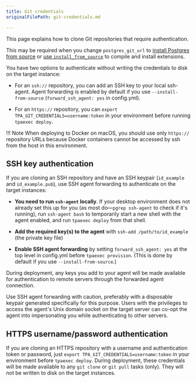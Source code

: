 ```yaml
---
title: Git credentials
originalFilePath: git-credentials.md

---
```


This page explains how to clone Git repositories that require
authentication.

This may be required when you change `postgres_git_url`
to [install Postgres from source](postgres_installation_method_src/) or
[use `install_from_source`](install_from_source/) to compile and
install extensions.

You have two options to authenticate without writing the credentials to
disk on the target instance:

-   For an `ssh://` repository, you can add an SSH key to your local
    ssh-agent. Agent forwarding is enabled by default if you use
    `--install-from-source` (`forward_ssh_agent: yes` in config.yml).

-   For an `https://` repository, you can
    `export TPA_GIT_CREDENTIALS=username:token` in your environment
    before running `tpaexec deploy`.

!!! Note
    When deploying to Docker on macOS, you should use only `https://`
    repository URLs because Docker containers cannot be accessed by ssh
    from the host in this environment.

## SSH key authentication

If you are cloning an SSH repository and have an SSH keypair
(`id_example` and `id_example.pub`), use SSH agent forwarding to
authenticate on the target instances:

-   **You need to run `ssh-agent` locally**. If your desktop environment
    does not already set this up for you (as most do—`pgrep ssh-agent`
    to check if it's running), run `ssh-agent bash` to temporarily start
    a new shell with the agent enabled, and run `tpaexec deploy` from
    that shell.

-   **Add the required key(s) to the agent** with
    `ssh-add /path/to/id_example` (the private key file)

-   **Enable SSH agent forwarding** by setting `forward_ssh_agent: yes`
    at the top level in config.yml before `tpaexec provision`. (This is
    done by default if you use `--install-from-source`.)

During deployment, any keys you add to your agent will be made available
for authentication to remote servers through the forwarded agent
connection.

Use SSH agent forwarding with caution, preferably with a disposable
keypair generated specifically for this purpose. Users with the
privileges to access the agent's Unix domain socket on the target server
can co-opt the agent into impersonating you while authenticating to
other servers.

## HTTPS username/password authentication

If you are cloning an HTTPS repository with a username and
authentication token or password, just
`export TPA_GIT_CREDENTIALS=username:token` in your environment before
`tpaexec deploy`. During deployment, these credentials will be made
available to any `git clone` or `git pull` tasks (only). They will
not be written to disk on the target instances.
